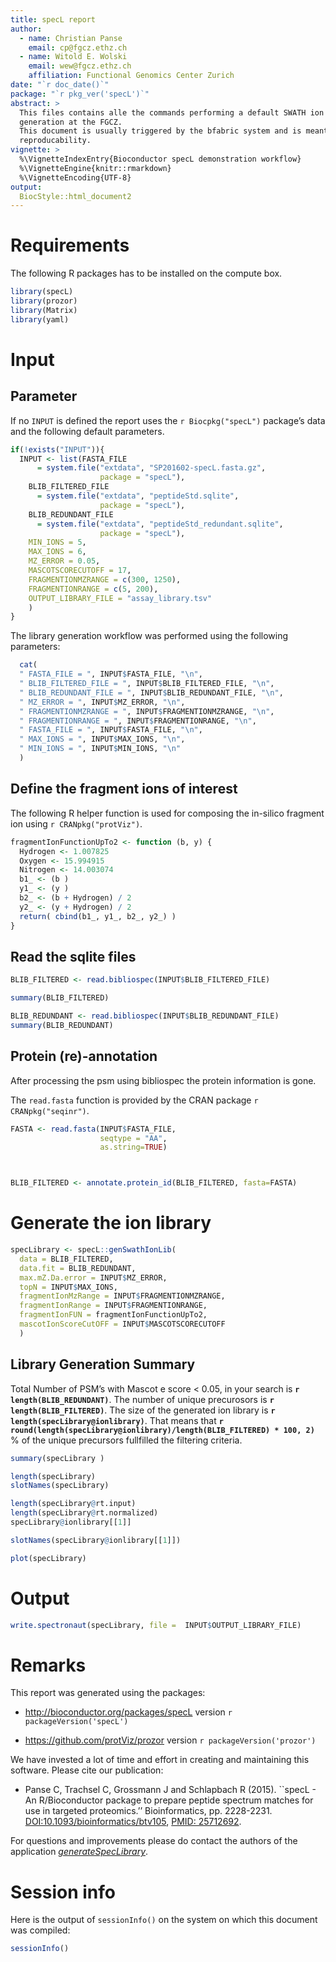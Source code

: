 ```yaml
---
title: specL report
author:
  - name: Christian Panse
    email: cp@fgcz.ethz.ch
  - name: Witold E. Wolski
    email: wew@fgcz.ethz.ch
    affiliation: Functional Genomics Center Zurich
date: "`r doc_date()`"
package: "`r pkg_ver('specL')`"
abstract: >
  This files contains alle the commands performing a default SWATH ion library
  generation at the FGCZ. 
  This document is usually triggered by the bfabric system and is meant for 
  reproducability.
vignette: >
  %\VignetteIndexEntry{Bioconductor specL demonstration workflow}
  %\VignetteEngine{knitr::rmarkdown}
  %\VignetteEncoding{UTF-8}
output: 
  BiocStyle::html_document2
---
```



# Requirements
The following R packages has to be installed on the compute box.

```r
library(specL)
library(prozor)
library(Matrix)
library(yaml)
```

# Input

## Parameter
If no `INPUT` is defined the report uses the `r Biocpkg("specL")` package's data
and the following default parameters. 
```r
if(!exists("INPUT")){
  INPUT <- list(FASTA_FILE 
      = system.file("extdata", "SP201602-specL.fasta.gz",
                    package = "specL"),
    BLIB_FILTERED_FILE 
      = system.file("extdata", "peptideStd.sqlite",
                    package = "specL"),
    BLIB_REDUNDANT_FILE 
      = system.file("extdata", "peptideStd_redundant.sqlite",
                    package = "specL"),
    MIN_IONS = 5,
    MAX_IONS = 6,
    MZ_ERROR = 0.05,
    MASCOTSCORECUTOFF = 17,
    FRAGMENTIONMZRANGE = c(300, 1250),
    FRAGMENTIONRANGE = c(5, 200),
    OUTPUT_LIBRARY_FILE = "assay_library.tsv"
    )
} 
```

The library generation workflow was performed using the following parameters:
```r
  cat(
  " FASTA_FILE = ", INPUT$FASTA_FILE, "\n",
  " BLIB_FILTERED_FILE = ", INPUT$BLIB_FILTERED_FILE, "\n",
  " BLIB_REDUNDANT_FILE = ", INPUT$BLIB_REDUNDANT_FILE, "\n",
  " MZ_ERROR = ", INPUT$MZ_ERROR, "\n",
  " FRAGMENTIONMZRANGE = ", INPUT$FRAGMENTIONMZRANGE, "\n",
  " FRAGMENTIONRANGE = ", INPUT$FRAGMENTIONRANGE, "\n",
  " FASTA_FILE = ", INPUT$FASTA_FILE, "\n",
  " MAX_IONS = ", INPUT$MAX_IONS, "\n",
  " MIN_IONS = ", INPUT$MIN_IONS, "\n"
  )

```

## Define the fragment ions of interest

The following R helper function is used for composing the in-silico 
fragment ion using `r CRANpkg("protViz")`.
```r
fragmentIonFunctionUpTo2 <- function (b, y) {
  Hydrogen <- 1.007825
  Oxygen <- 15.994915
  Nitrogen <- 14.003074
  b1_ <- (b )
  y1_ <- (y )
  b2_ <- (b + Hydrogen) / 2
  y2_ <- (y + Hydrogen) / 2 
  return( cbind(b1_, y1_, b2_, y2_) )
}
```


## Read the sqlite files

```r
BLIB_FILTERED <- read.bibliospec(INPUT$BLIB_FILTERED_FILE) 

summary(BLIB_FILTERED)
```


```r
BLIB_REDUNDANT <- read.bibliospec(INPUT$BLIB_REDUNDANT_FILE) 
summary(BLIB_REDUNDANT)
```


## Protein (re)-annotation
After processing the psm using bibliospec the protein information is gone.

The `read.fasta` function is provided by the CRAN package `r CRANpkg("seqinr")`.

```r
FASTA <- read.fasta(INPUT$FASTA_FILE, 
                    seqtype = "AA", 
                    as.string=TRUE)



BLIB_FILTERED <- annotate.protein_id(BLIB_FILTERED, fasta=FASTA)
```

# Generate the ion library


```r
specLibrary <- specL::genSwathIonLib(
  data = BLIB_FILTERED,
  data.fit = BLIB_REDUNDANT,
  max.mZ.Da.error = INPUT$MZ_ERROR,
  topN = INPUT$MAX_IONS,
  fragmentIonMzRange = INPUT$FRAGMENTIONMZRANGE,
  fragmentIonRange = INPUT$FRAGMENTIONRANGE,
  fragmentIonFUN = fragmentIonFunctionUpTo2,
  mascotIonScoreCutOFF = INPUT$MASCOTSCORECUTOFF
  )
```

## Library Generation Summary

Total Number of PSM's with Mascot e score < 0.05, in your search is __`r length(BLIB_REDUNDANT)`__. The number of unique precurosors is __`r length(BLIB_FILTERED)`__.
The size of the generated ion library is __`r length(specLibrary@ionlibrary)`__.
That means that __`r round(length(specLibrary@ionlibrary)/length(BLIB_FILTERED) * 100, 2)`__ % of the unique precursors fullfilled the filtering criteria.


```r
summary(specLibrary )
```

```r
length(specLibrary)
slotNames(specLibrary)

length(specLibrary@rt.input)
length(specLibrary@rt.normalized)
specLibrary@ionlibrary[[1]]

slotNames(specLibrary@ionlibrary[[1]])
```

```r
plot(specLibrary)
```




# Output

```r
write.spectronaut(specLibrary, file =  INPUT$OUTPUT_LIBRARY_FILE)
```


# Remarks

This report was generated using the packages:

- [http://bioconductor.org/packages/specL](http://bioconductor.org/packages/specL/) version `r packageVersion('specL')`

- [https://github.com/protViz/prozor](https://github.com/protViz/prozor) version `r packageVersion('prozor')`



We have invested a lot of time and effort in creating and maintaining this software.
Please cite our publication:

- Panse C, Trachsel C, Grossmann J and Schlapbach R (2015). 
``specL - An R/Bioconductor package to prepare peptide spectrum matches for use in targeted proteomics.'' 
Bioinformatics, pp. 2228-2231. 
[DOI:10.1093/bioinformatics/btv105](http://dx.doi.org/10.1093/bioinformatics/btv105), 
[PMID: 25712692](https://www.ncbi.nlm.nih.gov/pubmed/25712692).

For questions and improvements please do contact the authors of the application [_generateSpecLibrary_](https://github.com/fgcz/generateSpecLibrary/graphs/contributors).



# Session info

Here is the output of `sessionInfo()` on the system on which this
document was compiled:

```r
sessionInfo()
```

